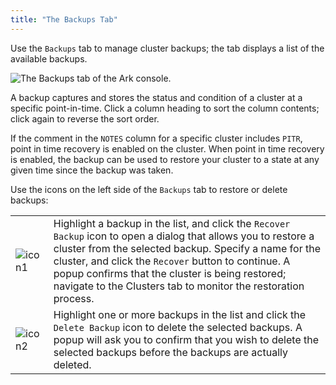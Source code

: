 ```yaml
---
title: "The Backups Tab"
---
```


Use the `Backups` tab to manage cluster backups; the tab displays a list of the available backups.

![*The Backups tab of the Ark console.*](../images/backups_tab.png)

A backup captures and stores the status and condition of a cluster at a specific point-in-time. Click a column heading to sort the column contents; click again to reverse the sort order.

If the comment in the `NOTES` column for a specific cluster includes `PITR`, point in time recovery is enabled on the cluster. When point in time recovery is enabled, the backup can be used to restore your cluster to a state at any given time since the backup was taken.

Use the icons on the left side of the `Backups` tab to restore or delete backups:

|                                          |                                                                                                                                                                                                                                                                                                                                                       |
| ---------------------------------------- | ----------------------------------------------------------------------------------------------------------------------------------------------------------------------------------------------------------------------------------------------------------------------------------------------------------------------------------------------------- |
| ![icon1](../images/recover_backup_icon.png) | Highlight a backup in the list, and click the `Recover Backup` icon to open a dialog that allows you to restore a cluster from the selected backup. Specify a name for the cluster, and click the `Recover` button to continue. A popup confirms that the cluster is being restored; navigate to the Clusters tab to monitor the restoration process. |
| ![icon2](../images/delete_backup_icon.png)  | Highlight one or more backups in the list and click the `Delete Backup` icon to delete the selected backups. A popup will ask you to confirm that you wish to delete the selected backups before the backups are actually deleted.                                                                                                                    |
